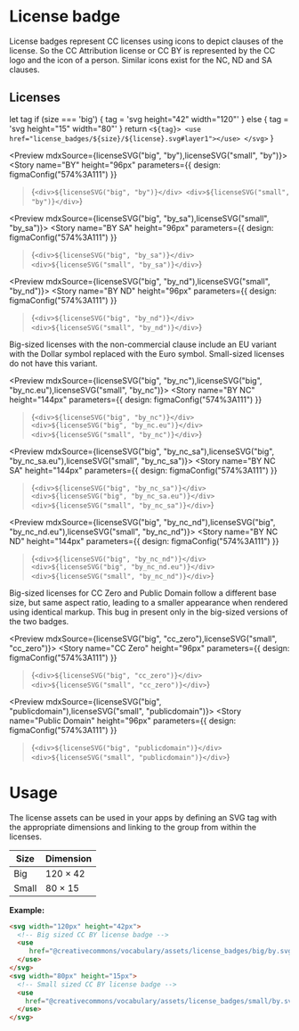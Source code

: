 
<Meta title="Assets/License badge" />

# License badge

License badges represent CC licenses using icons to depict clauses of the license. So the CC Attribution license or
CC BY is represented by the CC logo and the icon of a person. Similar icons exist for the NC, ND and SA clauses.

## Licenses

  let tag
  if (size === 'big') {
    tag = 'svg height="42" width="120"'
  } else {
    tag = 'svg height="15" width="80"'
  }
  return `<${tag}>
<use href="license_badges/${size}/${license}.svg#layer1"></use>
</svg>`
}

<Preview mdxSource={licenseSVG("big", "by"),licenseSVG("small", "by")}>
  <Story name="BY" height="96px" parameters={{
      design: figmaConfig("574%3A111")
    }}
  >{`
    <div>${licenseSVG("big", "by")}</div>
    <div>${licenseSVG("small", "by")}</div>
  `}</Story>
</Preview>

<Preview mdxSource={licenseSVG("big", "by_sa"),licenseSVG("small", "by_sa")}>
  <Story name="BY SA" height="96px" parameters={{
      design: figmaConfig("574%3A111")
    }}
  >{`
    <div>${licenseSVG("big", "by_sa")}</div>
    <div>${licenseSVG("small", "by_sa")}</div>
  `}</Story>
</Preview>

<Preview mdxSource={licenseSVG("big", "by_nd"),licenseSVG("small", "by_nd")}>
  <Story name="BY ND" height="96px" parameters={{
      design: figmaConfig("574%3A111")
    }}
  >{`
    <div>${licenseSVG("big", "by_nd")}</div>
    <div>${licenseSVG("small", "by_nd")}</div>
  `}</Story>
</Preview>

Big-sized licenses with the non-commercial clause include an EU variant with the Dollar symbol replaced with the Euro
symbol. Small-sized licenses do not have this variant.

<Preview  mdxSource={licenseSVG("big", "by_nc"),licenseSVG("big", "by_nc.eu"),licenseSVG("small", "by_nc")}>
  <Story name="BY NC" height="144px" parameters={{
      design: figmaConfig("574%3A111")
    }}
  >{`
    <div>${licenseSVG("big", "by_nc")}</div>
    <div>${licenseSVG("big", "by_nc.eu")}</div>
    <div>${licenseSVG("small", "by_nc")}</div>
  `}</Story>
</Preview>

<Preview mdxSource={licenseSVG("big", "by_nc_sa"),licenseSVG("big", "by_nc_sa.eu"),licenseSVG("small", "by_nc_sa")}>
  <Story name="BY NC SA" height="144px" parameters={{
      design: figmaConfig("574%3A111")
    }}
  >{`
    <div>${licenseSVG("big", "by_nc_sa")}</div>
    <div>${licenseSVG("big", "by_nc_sa.eu")}</div>
    <div>${licenseSVG("small", "by_nc_sa")}</div>
  `}</Story>
</Preview>

<Preview mdxSource={licenseSVG("big", "by_nc_nd"),licenseSVG("big", "by_nc_nd.eu"),licenseSVG("small", "by_nc_nd")}>
  <Story name="BY NC ND" height="144px" parameters={{
      design: figmaConfig("574%3A111")
    }}
  >{`
    <div>${licenseSVG("big", "by_nc_nd")}</div>
    <div>${licenseSVG("big", "by_nc_nd.eu")}</div>
    <div>${licenseSVG("small", "by_nc_nd")}</div>
  `}</Story>
</Preview>

Big-sized licenses for CC Zero and Public Domain follow a different base size, but same aspect ratio, leading to a
smaller appearance when rendered using identical markup. This bug in present only in the big-sized versions of the two
badges.

<Preview mdxSource={licenseSVG("big", "cc_zero"),licenseSVG("small", "cc_zero")}>
  <Story name="CC Zero" height="96px" parameters={{
      design: figmaConfig("574%3A111")
    }}
  >{`
    <div>${licenseSVG("big", "cc_zero")}</div>
    <div>${licenseSVG("small", "cc_zero")}</div>
  `}</Story>
</Preview>

<Preview mdxSource={licenseSVG("big", "publicdomain"),licenseSVG("small", "publicdomain")}>
  <Story name="Public Domain" height="96px" parameters={{
      design: figmaConfig("574%3A111")
    }}
  >{`
    <div>${licenseSVG("big", "publicdomain")}</div>
    <div>${licenseSVG("small", "publicdomain")}</div>
  `}</Story>
</Preview>

# Usage

The license assets can be used in your apps by defining an SVG tag with the appropriate dimensions and linking to the
group from within the licenses.

| Size  | Dimension      |
|-------|----------------|
| Big   | 120 &times; 42 |
| Small | 80  &times; 15 |

**Example:**

```html
<svg width="120px" height="42px">
  <!-- Big sized CC BY license badge -->
  <use
     href="@creativecommons/vocabulary/assets/license_badges/big/by.svg#layer1">
  </use>
</svg>
<svg width="80px" height="15px">
  <!-- Small sized CC BY license badge -->
  <use
    href="@creativecommons/vocabulary/assets/license_badges/small/by.svg#layer1">
  </use>
</svg>
```
